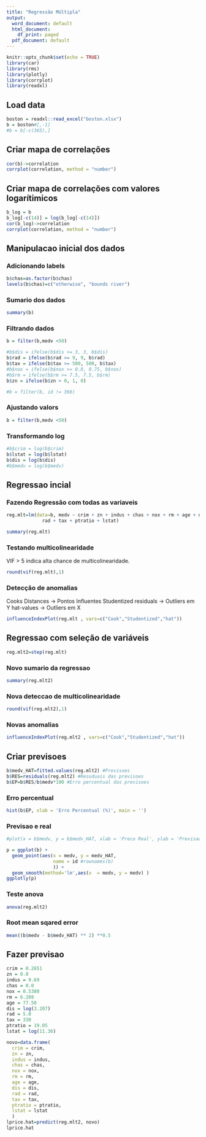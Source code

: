```yaml
---
title: "Regressão Múltipla"
output:
  word_document: default
  html_document:
    df_print: paged
  pdf_document: default
---
```


```r
knitr::opts_chunk$set(echo = TRUE)
library(car)
library(rms)
library(plotly)
library(corrplot)
library(readxl)
```

## Load data

```r
boston = readxl::read_excel("boston.xlsx")
b = boston#[,-1]
#b = b[-c(365),]
```


## Criar mapa de correlações

```r
cor(b)->correlation
corrplot(correlation, method = "number")
```

## Criar mapa de correlações com valores logarítimicos

```r
b_log = b
b_log[-c(14)] = log(b_log[-c(14)])
cor(b_log)->correlation
corrplot(correlation, method = "number")
```

## Manipulacao inicial dos dados
### Adicionando labels

```r
b$chas=as.factor(b$chas)
levels(b$chas)=c("otherwise", "bounds river")
```

### Sumario dos dados 

```r
summary(b)
```

### Filtrando dados

```r
b = filter(b,medv <50)

#b$dis = ifelse(b$dis >= 3, 3, b$dis)
b$rad = ifelse(b$rad >= 9, 9, b$rad)
b$tax = ifelse(b$tax >= 500, 500, b$tax)
#b$nox = ifelse(b$nox >= 0.8, 0.75, b$nox)
#b$rm = ifelse(b$rm >= 7.5, 7.5, b$rm)
b$zn = ifelse(b$zn > 0, 1, 0)

#b = filter(b, id != 366)
```

### Ajustando valors


```r
b = filter(b,medv <50)
```

### Transformando log

```r
#b$crim = log(b$crim)
b$lstat = log(b$lstat)
b$dis = log(b$dis)
#b$medv = log(b$medv)
```

## Regressao incial
### Fazendo Regressão com todas as variaveis

```r

reg.mlt=lm(data=b, medv ~ crim + zn + indus + chas + nox + rm + age + dis +
             rad + tax + ptratio + lstat)

summary(reg.mlt)

```

### Testando multicolinearidade
VIF > 5 indica alta chance de multicolinearidade.
```r

round(vif(reg.mlt),1)

```


### Detecção de anomalias

Cooks Distances -> Pontos Influentes
Studentized residuals -> Outliers em Y
hat-values -> Outliers em X

```r

influenceIndexPlot(reg.mlt , vars=c("Cook","Studentized","hat"))

```

## Regressao com seleção de variáveis

```r

reg.mlt2=step(reg.mlt)

```

### Novo sumario da regressao

```r

summary(reg.mlt2)

```

### Nova deteccao de multicolinearidade

```r

round(vif(reg.mlt2),1)

```

### Novas anomalias

```r

influenceIndexPlot(reg.mlt2 , vars=c("Cook","Studentized","hat"))

```

## Criar previsoes

```r

b$medv_HAT=fitted.values(reg.mlt2) #Previsoes
b$RES=residuals(reg.mlt2) #Resuduais das previsoes
b$EP=b$RES/b$medv*100 #Erro percentual das previsoes

```

### Erro percentual

```r

hist(b$EP, xlab = 'Erro Percentual (%)', main = '')

```

### Previsao e real

```r


#plot(x = b$medv, y = b$medv_HAT, xlab = 'Preco Real', ylab = 'Previsao')

p = ggplot(b) +
  geom_point(aes(x = medv, y = medv_HAT, 
                 name = id #rownames(b)
                 )) +
  geom_smooth(method='lm',aes(x  = medv, y = medv) )
ggplotly(p)
```

### Teste anova

```r

anova(reg.mlt2)

```


### Root mean sqared error

```r

mean((b$medv - b$medv_HAT) ** 2) **0.5

```

## Fazer previsao

```r
crim = 0.2651
zn = 0.0
indus = 9.69
chas = 0.0
nox = 0.5380
rm = 6.208
age = 77.50
dis = log(3.207)
rad = 5.0
tax = 330
ptratio = 19.05
lstat = log(11.36)

novo=data.frame(
  crim = crim,
  zn = zn,
  indus = indus,
  chas = chas,
  nox = nox,
  rm = rm,
  age = age,
  dis = dis,
  rad = rad,
  tax = tax,
  ptratio = ptratio,
  lstat = lstat
  )
lprice.hat=predict(reg.mlt2, novo)
lprice.hat

```
